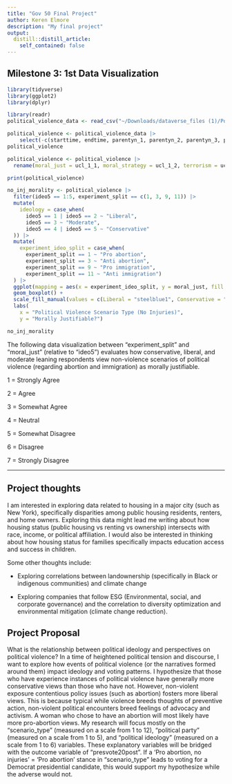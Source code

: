 ```yaml
---
title: "Gov 50 Final Project"
author: Keren Elmore
description: "My final project"
output:
  distill::distill_article:
    self_contained: false
---
```


## Milestone 3: 1st Data Visualization
```r
library(tidyverse)
library(ggplot2)
library(dplyr)
```

```r
library(readr)
political_violence_data <- read_csv("~/Downloads/dataverse_files (1)/PoliticalViolence_May21 Client.csv")
```
```r
political_violence <- political_violence_data |>
    select(-c(starttime, endtime, parentyn_1, parentyn_2, parentyn_3, parentyn_98))
political_violence
```

```r
political_violence <- political_violence |>
  rename(moral_just = ucl_1_1, moral_strategy = ucl_1_2, terrorism = ucl_1_3)
```
```r
print(political_violence)
```
```r
no_inj_morality <- political_violence |>
  filter(ideo5 == 1:5, experiment_split == c(1, 3, 9, 11)) |>
  mutate(
    ideology = case_when(
      ideo5 == 1 | ideo5 == 2 ~ "Liberal",
      ideo5 == 3 ~ "Moderate",
      ideo5 == 4 | ideo5 == 5 ~ "Conservative"
  )) |>
  mutate(
    experiment_ideo_split = case_when(
      experiment_split == 1 ~ "Pro abortion",
      experiment_split == 3 ~ "Anti abortion",
      experiment_split == 9 ~ "Pro immigration",
      experiment_split == 11 ~ "Anti immigration")
  ) |>
  ggplot(mapping = aes(x = experiment_ideo_split, y = moral_just, fill = ideology)) +
  geom_boxplot() +
  scale_fill_manual(values = c(Liberal = "steelblue1", Conservative = "indianred1", Moderate = "darkgoldenrod1")) +
  labs(
    x = "Political Violence Scenario Type (No Injuries)",
    y = "Morally Justifiable?")

no_inj_morality
```
The following data visualization between "experiment_split" and "moral_just" (relative to "ideo5") evaluates how conservative, liberal, and moderate leaning respondents view non-violence scenarios of political violence (regarding abortion and immigration) as morally justifiable. 

1 = Strongly Agree

2 = Agree

3 = Somewhat Agree

4 = Neutral

5 = Somewhat Disagree

6 = Disagree

7 = Strongly Disagree

-------

## Project thoughts

I am interested in exploring data related to housing in a major city (such as New York), specifically disparities among public housing residents, renters, and home owners. Exploring this data might lead me writing about how housing status (public housing vs renting vs ownership) intersects with race, income, or political affiliation. I would also be interested in thinking about how housing status for families specifically impacts education access and success in children. 

Some other thoughts include:

- Exploring correlations between landownership (specifically in Black or indigenous communities) and climate change

- Exploring companies that follow ESG (Environmental, social, and corporate governance) and the correlation to diversity optimization and environmental mitigation (climate change reduction). 

## Project Proposal
What is the relationship between political ideology and perspectives on political violence? In a time of heightened political tension and discourse, I want to explore how events of political violence (or the narratives formed around them) impact ideology and voting patterns. I hypothesize that those who have experience instances of political violence have generally more conservative views than those who have not. However, non-violent exposure contentious policy issues (such as abortion) fosters more liberal views. This is because typical while violence breeds thoughts of preventive action, non-violent political encounters breed feelings of advocacy and activism. A woman who chose to have an abortion will most likely have more pro-abortion views. My research will focus mostly on the "scenario_type" (measured on a scale from 1 to 12), "political party" (measured on a scale from 1 to 5), and "political ideology" (measured on a scale from 1 to 6) variables. These explanatory variables will be bridged with the outcome variable of "presvote20post". If a 'Pro abortion, no injuries' = 'Pro abortion' stance in "scenario_type" leads to voting for a Democrat presidential candidate, this would support my hypothesize while the adverse would not. 


```r

```

